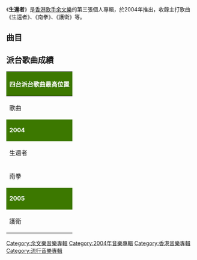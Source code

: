{{Album infobox | <!-- See Wikipedia:WikiProject_Albums -->
| Name        = 生還者
| Type        = EP
| Artist      = [[余文樂|余文樂]]
| Cover       = 余文樂 The Survivor.jpg
| Released    = 2004年11月17日
| Recorded    = 2004年
| Genre       = 粵語
| Length      = 26分0秒
| Label       = [[環球唱片_(香港)|環球唱片]]
| Last album  = [[Lost_And_Found_(余文樂專輯)|Lost And Found]]<br>（2003年）
| This album  = '''生還者'''<br>（2004年）
| Next album  = [[Whether_Or_Not|Whether Or Not]]<br>（2005年）
}}

《'''生還者'''》是[[香港|香港]][[歌手|歌手]][[余文樂|余文樂]]的第三張個人專輯，於2004年推出，收錄主打歌曲《生還者》、《南拳》、《護衛》等。

== 曲目 ==
{{tracklist
| headline = CD
| total_length = 45:11
| title_width = 16%

| music_credits = yes
| music_width = 12%
| lyrics_credits = yes
| lyrics_width = 9%
| arranger_credits = yes
| arranger_width = 9%
| producer_credits = yes
| producer_width = 9%
| longnote_column = yes

| title1 = 生還者
| music1 = [[伍仲衡|伍仲衡]]
| lyrics1 = [[陳少琪|陳少琪]]
| arranger1 = 伍仲衡
| producer1 = [[金培達|金培達]]
| longnote1 = 
| length1 = 3:35

| title2 = 南拳
| music2 = [[鍾佐泓|鍾佐泓]]
| lyrics2 = 陳少琪
| arranger2 = [[劉志遠_(香港音樂人)|劉志遠]]
| producer2 = 金培達
| longnote2 = 
| length2 = 3:50

| title3 = 雷霆傘兵
| music3 = 金培達
| lyrics3 = 陳少琪
| arranger3 = [[嚴勵行|嚴勵行]]
| producer3 = 金培達
| longnote3 = 
| length3 = 3:47

| title4 = 護衛
| music4 = [[伍卓賢|伍卓賢]]
| lyrics4 = 陳少琪
| arranger4 = [[符元偉|符元偉]]
| producer4 = 金培達
| longnote4 = 
| length4 = 3:47

| title5 = 人民英雄
| music5 = 金培達
| lyrics5 = 陳少琪
| arranger5 = [[馮翰銘|馮翰銘]]
| producer5 = 金培達
| longnote5 = 
| length5 = 3:38

| title6 = 生還者
| music6 = 伍仲衡
| lyrics6 = 陳少琪
| arranger6 = 伍仲衡
| producer6 = 金培達<br>伍仲衡
| note6 = Acoustic Mix
| longnote6 = 
| length6 = 3:31

| title7 = 堅強
| music7 = 金培達
| lyrics7 = [[林夕|林夕]]
| arranger7 = 劉志遠
| producer7 = 金培達
| note7 = 國語
| longnote7 = 
| length7 = 3:49
}}
{{Track listing
| collapsed = 
| headline = VCD
| total_length = 34:56
| title1 = Untitled
| length1 = 0:20
| title2 = 生還者MV
| length2 = 4:17
| title3 = 余文樂[生還者]之三日兩夜外展訓練營
| length3 = 30:19
}}

== 派台歌曲成績 ==
{| class="wikitable" cellpadding="1"
|-
! style="background:#3C7800; color:#FFFFFF" colspan="7" | '''四台派台歌曲最高位置'''
|-
| width="160"| 歌曲 || width="50"| 903 || width="50"| RTHK || width="50"| 997 || width="50"| TVB || width="160"| 備註
|-
! style="background:#3C7800; color:#FFFFFF" colspan="7" | '''2004'''
|-
| 生還者 || 6 || 2 || 3 || 2 || 
|-
| 南拳 || 2 || 11 || 7 || '''1''' || 
|-
! style="background:#3C7800; color:#FFFFFF" colspan="7" | '''2005'''
|-
| 護衛 || - || - || 10 || - || 
|}

[[Category:余文樂音樂專輯|Category:余文樂音樂專輯]]
[[Category:2004年音樂專輯|Category:2004年音樂專輯]]
[[Category:香港音樂專輯|Category:香港音樂專輯]]
[[Category:流行音樂專輯|Category:流行音樂專輯]]